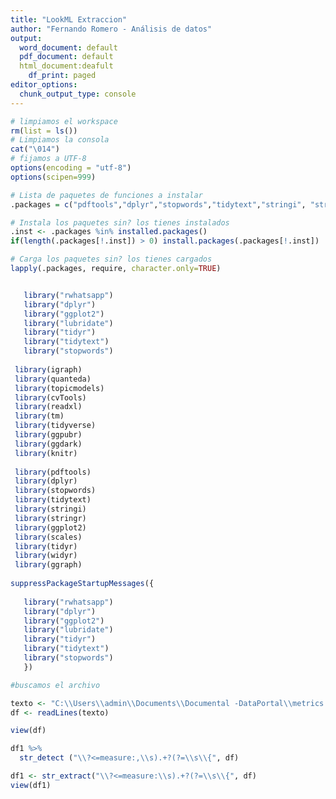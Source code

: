 ```yaml
---
title: "LookML Extraccion"
author: "Fernando Romero - Análisis de datos"
output:
  word_document: default
  pdf_document: default
  html_document:deafult
    df_print: paged
editor_options: 
  chunk_output_type: console
---
```

```r
# limpiamos el workspace
rm(list = ls())
# Limpiamos la consola
cat("\014")
# fijamos a UTF-8
options(encoding = "utf-8")
options(scipen=999)
```
```r
# Lista de paquetes de funciones a instalar
.packages = c("pdftools","dplyr","stopwords","tidytext","stringi", "stringr", "ggplot2","scales", "tidyr", "widyr", "ggraph","igraph","quanteda", "topicmodels", "cvTools", "readxl", "tm", "tidyverse", "ggpubr", "ggdark", "knitr", "rwhatsapp",  "dplyr", "lubridate", "stopwords")

# Instala los paquetes sin? los tienes instalados
.inst <- .packages %in% installed.packages()
if(length(.packages[!.inst]) > 0) install.packages(.packages[!.inst])

# Carga los paquetes sin? los tienes cargados
lapply(.packages, require, character.only=TRUE)


   library("rwhatsapp")
   library("dplyr")
   library("ggplot2")
   library("lubridate")
   library("tidyr")
   library("tidytext")
   library("stopwords")
 
 library(igraph)
 library(quanteda)
 library(topicmodels)
 library(cvTools)
 library(readxl)
 library(tm)
 library(tidyverse)
 library(ggpubr)
 library(ggdark)
 library(knitr)
 
 library(pdftools)
 library(dplyr)
 library(stopwords)
 library(tidytext)
 library(stringi)
 library(stringr)
 library(ggplot2)
 library(scales)
 library(tidyr)
 library(widyr)
 library(ggraph)
 
suppressPackageStartupMessages({
 
   library("rwhatsapp")
   library("dplyr")
   library("ggplot2")
   library("lubridate")
   library("tidyr")
   library("tidytext")
   library("stopwords")
   })
```

```r
#buscamos el archivo

texto <- "C:\\Users\\admin\\Documents\\Documental -DataPortal\\metrics.txt" 
df <- readLines(texto)

```

```r
view(df)

df1 %>% 
  str_detect ("\\?<=measure:,\\s).+?(?=\\s\\{", df)

df1 <- str_extract("\\?<=measure:\\s).+?(?=\\s\\{", df)
view(df1)
```






